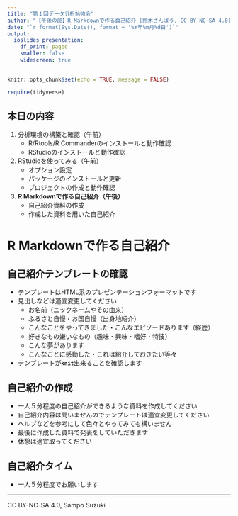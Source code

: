 ---
title: "第１回データ分析勉強会"
author: "【午後の部】R Markdownで作る自己紹介 [鈴木さんぽう, CC BY-NC-SA 4.0]"
date: "`r format(Sys.Date(), format = '%Y年%m月%d日')`"
output:
  ioslides_presentation:
    df_print: paged
    smaller: false
    widescreen: true
---

```{r setup, include=FALSE}
knitr::opts_chunk$set(echo = TRUE, message = FALSE)

require(tidyverse)
```


## 本日の内容
1. 分析環境の構築と確認（午前）
    * R/Rtools/R Commanderのインストールと動作確認
    * RStudioのインストールと動作確認
1. RStudioを使ってみる（午前）
    * オプション設定
    * パッケージのインストールと更新
    * プロジェクトの作成と動作確認
1. **R Markdownで作る自己紹介（午後）**
    * 自己紹介資料の作成
    * 作成した資料を用いた自己紹介


# R Markdownで作る自己紹介

## 自己紹介テンプレートの確認
* テンプレートはHTML系のプレゼンテーションフォーマットです
* 見出しなどは適宜変更してください
    * お名前（ニックネームやその由来）
    * ふるさと自慢・お国自慢（出身地紹介）
    * こんなことをやってきました・こんなエピソードあります（経歴）
    * 好きなもの嫌いなもの（趣味・興味・嗜好・特技）
    * こんな夢があります
    * こんなことに感動した・これは紹介しておきたい等々
* テンプレートが**`knit`**出来ることを確認します

## 自己紹介の作成
* 一人５分程度の自己紹介ができるような資料を作成してください
* 自己紹介内容は問いませんのでテンプレートは適宜変更してください
* ヘルプなどを参考にして色々とやってみても構いません
* 最後に作成した資料で発表をしていただきます
* 休憩は適宜取ってください

## 自己紹介タイム
* 一人５分程度でお願いします

---

CC BY-NC-SA 4.0, Sampo Suzuki